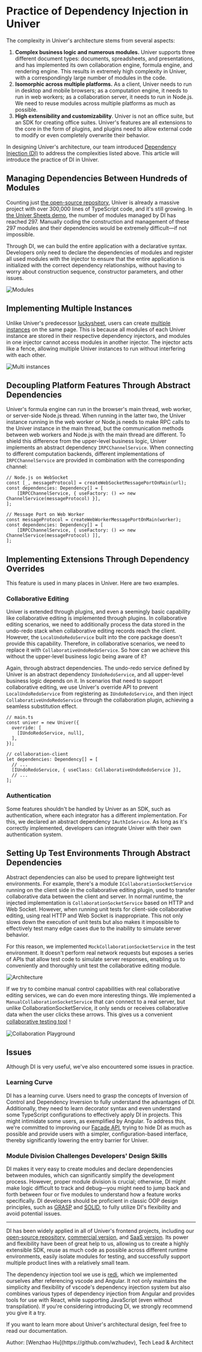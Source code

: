 
# Practice of Dependency Injection in Univer

The complexity in Univer's architecture stems from several aspects:

1. **Complex business logic and numerous modules.** Univer supports three different document types: documents, spreadsheets, and presentations, and has implemented its own collaboration engine, formula engine, and rendering engine. This results in extremely high complexity in Univer, with a correspondingly large number of modules in the code.
2. **Isomorphic across multiple platforms.** As a client, Univer needs to run in desktop and mobile browsers; as a computation engine, it needs to run in web workers; as a collaboration server, it needs to run in Node.js. We need to reuse modules across multiple platforms as much as possible.
3. **High extensibility and customizability**. Univer is not an office suite, but an SDK for creating office suites. Univer's features are all extensions to the core in the form of plugins, and plugins need to allow external code to modify or even completely overwrite their behavior.

In designing Univer's architecture, our team introduced [Dependency Injection (DI)](https://en.wikipedia.org/wiki/Dependency_injection) to address the complexities listed above. This article will introduce the practice of DI in Univer.

## Managing Dependencies Between Hundreds of Modules

Counting just [the open-source repository](https://github.com/dream-num/univer), Univer is already a massive project with over 300,000 lines of TypeScript code, and it's still growing. In [the Univer Sheets demo](https://univer.ai/examples/sheets), the number of modules managed by DI has reached 297. Manually coding the construction and management of these 297 modules and their dependencies would be extremely difficult—if not impossible.

Through DI, we can build the entire application with a declarative syntax. Developers only need to declare the dependencies of modules and register all used modules with the injector to ensure that the entire application is initialized with the correct dependency relationships, without having to worry about construction sequence, constructor parameters, and other issues.

![Modules](./di/0.png)

## Implementing Multiple Instances

Unlike Univer's predecessor [luckysheet](https://github.com/dream-num/Luckysheet), users can create [multiple instances](https://univer.ai/examples/sheets-multi) on the same page. This is because all modules of each Univer instance are stored in their respective dependency injectors, and modules in one injector cannot access modules in another injector. The injector acts like a fence, allowing multiple Univer instances to run without interfering with each other.

![Multi instances](./di/1.png)

## Decoupling Platform Features Through Abstract Dependencies

Univer's formula engine can run in the browser's main thread, web worker, or server-side Node.js thread. When running in the latter two, the Univer instance running in the web worker or Node.js needs to make RPC calls to the Univer instance in the main thread, but the communication methods between web workers and Node.js with the main thread are different. To shield this difference from the upper-level business logic, Univer implements an abstract dependency `IRPCChannelService`. When connecting to different computation backends, different implementations of `IRPCChannelService` are provided in combination with the corresponding channel:

```tsx
// Node.js on WebSocket
const [_, messageProtocol] = createWebSocketMessagePortOnMain(url);
const dependencies: Dependency[] = [
    [IRPCChannelService, { useFactory: () => new ChannelService(messageProtocol) }],
];

// Message Port on Web Worker
const messageProtocol = createWebWorkerMessagePortOnMain(worker);
const dependencies: Dependency[] = [
    [IRPCChannelService, { useFactory: () => new ChannelService(messageProtocol) ]],
];
```

## Implementing Extensions Through Dependency Overrides

This feature is used in many places in Univer. Here are two examples.

### Collaborative Editing

Univer is extended through plugins, and even a seemingly basic capability like collaborative editing is implemented through plugins. In collaborative editing scenarios, we need to additionally process the data stored in the undo-redo stack when collaborative editing records reach the client. However, the `LocalUndoRedoService` built into the core package doesn't provide this capability. Therefore, in collaborative scenarios, we need to replace it with `CollaborativeUndoRedoService`. So how can we achieve this without the upper-level business logic being aware of it?

Again, through abstract dependencies. The undo-redo service defined by Univer is an abstract dependency `IUndoRedoService`, and all upper-level business logic depends on it. In scenarios that need to support collaborative editing, we use Univer's override API to prevent `LocalUndoRedoService` from registering as `IUndoRedoService`, and then inject `CollaborativeUndoRedoService` through the collaboration plugin, achieving a seamless substitution effect.

```tsx
// main.ts
const univer = new Univer({
  override: [
    [IUndoRedoService, null],
  ],
});

// collaboration-client
let dependencies: Dependency[] = [
  // ...
  [IUndoRedoService, { useClass: CollaborativeUndoRedoService }],
  // ...
];
```

### Authentication

Some features shouldn't be handled by Univer as an SDK, such as authentication, where each integrator has a different implementation. For this, we declared an abstract dependency `IAuthIoService`. As long as it's correctly implemented, developers can integrate Univer with their own authentication system.

## Setting Up Test Environments Through Abstract Dependencies

Abstract dependencies can also be used to prepare lightweight test environments. For example, there's a module `ICollaborationSocketService` running on the client side in the collaborative editing plugin, used to transfer collaborative data between the client and server. In normal runtime, the injected implementation is `CollaborationSocketService` based on HTTP and Web Socket. However, when running unit tests for client-side collaborative editing, using real HTTP and Web Socket is inappropriate. This not only slows down the execution of unit tests but also makes it impossible to effectively test many edge cases due to the inability to simulate server behavior.

For this reason, we implemented `MockCollaborationSocketService` in the test environment. It doesn't perform real network requests but exposes a series of APIs that allow test code to simulate server responses, enabling us to conveniently and thoroughly unit test the collaborative editing module.

![Architecture](./di/2.png)

If we try to combine manual control capabilities with real collaborative editing services, we can do even more interesting things. We implemented a `ManualCollaborationSocketService` that can connect to a real server, but unlike CollaborationSocketService, it only sends or receives collaborative data when the user clicks these arrows. This gives us a convenient [collaborative testing tool](https://univer.ai/pro/examples/sheets-collaboration-playground?unit=rA6uCSvKSUuGMq2lOm5Mwg&type=2&subunit=kYrr5Ggs7PSIez4bWWf00)！

![Collaboration Playground](./di/3.png)

## Issues

Although DI is very useful, we've also encountered some issues in practice.

### Learning Curve

DI has a learning curve. Users need to grasp the concepts of Inversion of Control and Dependency Inversion to fully understand the advantages of DI. Additionally, they need to learn decorator syntax and even understand some TypeScript configurations to effectively apply DI in projects. This might intimidate some users, as exemplified by Angular. To address this, we're committed to improving our [Facade API](https://univer.ai/guides/sheets/getting-started/facade), trying to hide DI as much as possible and provide users with a simpler, configuration-based interface, thereby significantly lowering the entry barrier for Univer.

### Module Division Challenges Developers' Design Skills

DI makes it very easy to create modules and declare dependencies between modules, which can significantly simplify the development process. However, proper module division is crucial; otherwise, DI might make logic difficult to track and debug—you might need to jump back and forth between four or five modules to understand how a feature works specifically. DI developers should be proficient in classic OOP design principles, such as [GRASP](https://en.wikipedia.org/wiki/GRASP_(object-oriented_design)) and [SOLID](https://www.digitalocean.com/community/conceptual-articles/s-o-l-i-d-the-first-five-principles-of-object-oriented-design), to fully utilize DI's flexibility and avoid potential issues.

---

DI has been widely applied in all of Univer's frontend projects, including our [open-source repository](https://github.com/dream-num/univer), [commercial version](https://univer.ai/), and [SaaS version](https://space.univer.ai/). Its power and flexibility have been of great help to us, allowing us to create a highly extensible SDK, reuse as much code as possible across different runtime environments, easily isolate modules for testing, and successfully support multiple product lines with a relatively small team.

The dependency injection tool we use is [redi](https://www.notion.so/991adceb8bb244278e9897588d639aff?pvs=21), which we implemented ourselves after referencing vscode and Angular. It not only maintains the simplicity and flexibility of vscode's dependency injection system but also combines various types of dependency injection from Angular and provides tools for use with React, while supporting JavaScript (even without transpilation). If you're considering introducing DI, we strongly recommend you give it a try.

If you want to learn more about Univer's architectural design, feel free to read our documentation.

<p className="text-gray-500 text-sm mt-8">Author: [Wenzhao Hu](https://github.com/wzhudev), Tech Lead & Architect</p>
